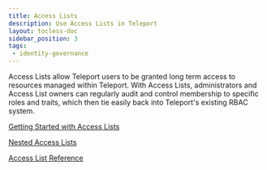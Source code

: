 ```yaml
---
title: Access Lists
description: Use Access Lists in Teleport
layout: tocless-doc
sidebar_position: 3
tags:
 - identity-governance
---
```


Access Lists allow Teleport users to be granted long term access to resources
managed within Teleport. With Access Lists, administrators and Access List
owners can regularly audit and control membership to specific roles and
traits, which then tie easily back into Teleport's existing RBAC system.

[Getting Started with Access Lists](guide.mdx)

[Nested Access Lists](nested-access-lists.mdx)

[Access List Reference](../../../reference/access-controls/access-lists.mdx)
